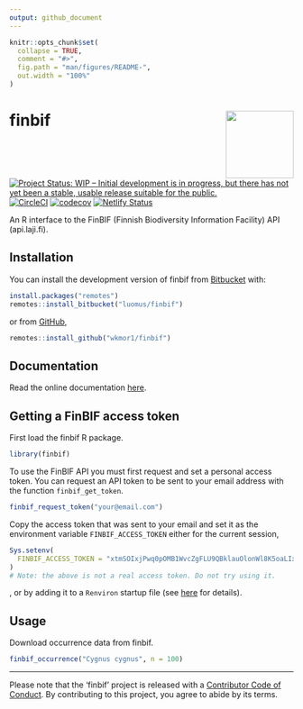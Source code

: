 ```yaml
---
output: github_document
---
```


```r
knitr::opts_chunk$set(
  collapse = TRUE,
  comment = "#>",
  fig.path = "man/figures/README-",
  out.width = "100%"
)
```
# finbif <img src="man/figures/logo.png" align="right" alt="" width="120">
[![Project Status: WIP – Initial development is in progress, but there has not yet been a stable, usable release suitable for the public.](https://www.repostatus.org/badges/latest/wip.svg)](https://www.repostatus.org/#wip)  [![CircleCI](https://circleci.com/bb/luomus/finbif.svg?style=shield&circle-token=0c7c2580ef1ca3246d3da8ba60064aeaf9c8eecd)](https://circleci.com/bb/luomus/finbif) [![codecov](https://codecov.io/bb/luomus/finbif/branch/master/graph/badge.svg?token=erk5D6H4i2)](https://codecov.io/bb/luomus/finbif) [![Netlify Status](https://api.netlify.com/api/v1/badges/5fdd166e-0155-4992-9009-82434fefe4f4/deploy-status)](https://app.netlify.com/sites/finbif/deploys)

An R interface to the FinBIF (Finnish Biodiversity Information Facility) API 
(api.laji.fi).

## Installation
You can install the development version of finbif from
[Bitbucket](https://bitbucket.org) with:
```r
install.packages("remotes")
remotes::install_bitbucket("luomus/finbif")
```
or from [GitHub](https://github.com),
```r
remotes::install_github("wkmor1/finbif")
```

## Documentation
Read the online documentation [here](https://finbif.netlify.com).

## Getting a FinBIF access token
First load the finbif R package.
```r
library(finbif)
```

To use the FinBIF API you must first request and set a personal access token.
You can request an API token to be sent to your email address with the function
`finbif_get_token`.
```r
finbif_request_token("your@email.com")
```

Copy the access token that was sent to your email and set it as the environment
variable `FINBIF_ACCESS_TOKEN` either for the current session,
```r
Sys.setenv(
  FINBIF_ACCESS_TOKEN = "xtmSOIxjPwq0pOMB1WvcZgFLU9QBklauOlonWl8K5oaLIx8RniJLrvcJU4v9H7Et"
)
# Note: the above is not a real access token. Do not try using it.
```
, or by adding it to a `Renviron` startup file (see
 [here](https://rviews.rstudio.com/2017/04/19/r-for-enterprise-understanding-r-s-startup/)
 for details). 

## Usage
Download occurrence data from finbif.
```r
finbif_occurrence("Cygnus cygnus", n = 100)
```

----

Please note that the 'finbif' project is released with a [Contributor Code of Conduct](CODE_OF_CONDUCT.md). By contributing to this project, you agree to 
abide by its terms.
